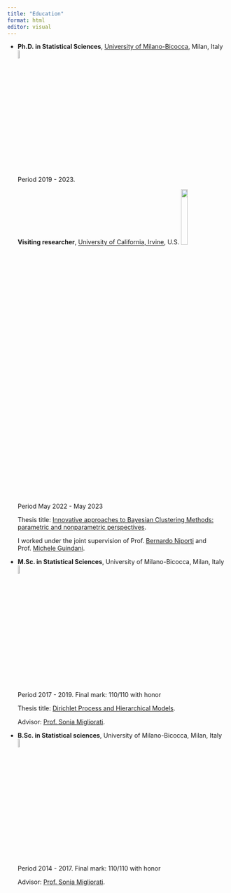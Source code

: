 ```yaml
---
title: "Education"
format: html
editor: visual
---
```


-   **Ph.D. in Statistical Sciences**, [University of Milano-Bicocca](https://en.unimib.it), Milan, Italy ![](img/logoB.png){width="7%"}

    Period 2019 - 2023.

    **Visiting researcher**, [University of California, Irvine](https://uci.edu/), U.S. ![](img/UCI_Stats_logo.png){width="18%"}

    Period May 2022 - May 2023

    Thesis title: [Innovative approaches to Bayesian Clustering Methods: parametric and nonparametric perspectives](files/PhD_thesis_Alice_Giampino.pdf).

    I worked under the joint supervision of Prof. [Bernardo Niporti](https://www.bernardonipoti.com/) and Prof. [Michele Guindani](https://www.micheleguindani.info/).

-   **M.Sc. in Statistical Sciences**, University of Milano-Bicocca, Milan, Italy ![](img/logoB.png){width="7%"}

    Period 2017 - 2019. Final mark: 110/110 with honor

    Thesis title: [Dirichlet Process and Hierarchical Models](files/Giampino_Alice_Master_Thesis_Dirichlet_Process.pdf).

    Advisor: [Prof. Sonia Migliorati](https://www.unimib.it/sonia-migliorati).

-   **B.Sc. in Statistical sciences**, University of Milano-Bicocca, Milan, Italy ![](img/logoB.png){width="7%"}

    Period 2014 - 2017. Final mark: 110/110 with honor

    Advisor: [Prof. Sonia Migliorati](https://www.unimib.it/sonia-migliorati).

# 
